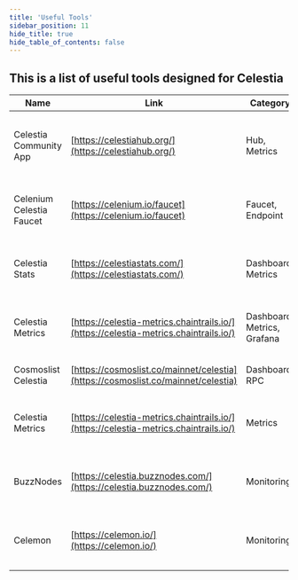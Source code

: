 ```yaml
---
title: 'Useful Tools'
sidebar_position: 11
hide_title: true
hide_table_of_contents: false
---
```



<PageTitle iconUrl="img/celestia-icon.svg" title="Celestia Useful Tools" />

## This is a list of useful tools designed for Celestia

| Name                  | Link                                                          | Category                  | Description                                        |
|-----------------------|---------------------------------------------------------------|---------------------------|----------------------------------------------------|
| Celestia Community App | [https://celestiahub.org/](https://celestiahub.org/)       | Hub, Metrics          | Celestia portal: projects, tools, explorer & education.          |
| Celenium Celestia Faucet | [https://celenium.io/faucet](https://celenium.io/faucet)       | Faucet, Endpoint          | Celestia Testnet Faucet for Devs & Users.          |
| Celestia Stats        | [https://celestiastats.com/](https://celestiastats.com/)          | Dashboard, Metrics        | Celestia node data: distribution, security, share. |
| Celestia Metrics      | [https://celestia-metrics.chaintrails.io/](https://celestia-metrics.chaintrails.io/) | Dashboard, Metrics, Grafana | Celestia network analytics & node insights.        |
| Cosmoslist Celestia   | [https://cosmoslist.co/mainnet/celestia](https://cosmoslist.co/mainnet/celestia)      | Dashboard, RPC            | Celestia RPC endpoint directory.                   |
| Celestia Metrics      | [https://celestia-metrics.chaintrails.io/](https://celestia-metrics.chaintrails.io/) | Metrics                   | Celestia node health & performance tracker.        |
| BuzzNodes             | [https://celestia.buzznodes.com/](https://celestia.buzznodes.com/) | Monitoring                | Celestia validator analytics & metrics dashboard.  |
| Celemon               | [https://celemon.io/](https://celemon.io/)                        | Monitoring                | Celestia node health & sync monitoring platform.   |


